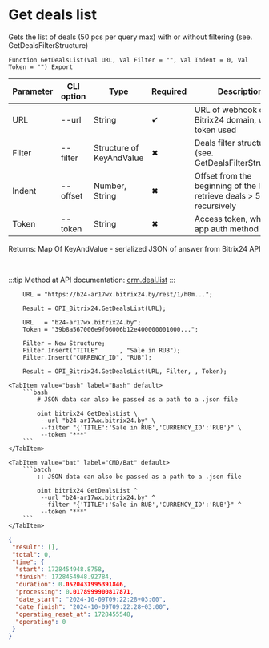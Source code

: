 ﻿---
sidebar_position: 4
---


# Get deals list
 Gets the list of deals (50 pcs per query max) with or without filtering (see. GetDealsFilterStructure)



`Function GetDealsList(Val URL, Val Filter = "", Val Indent = 0, Val Token = "") Export`

  | Parameter | CLI option | Type | Required | Description |
  |-|-|-|-|-|
  | URL | --url | String | &#x2714; | URL of webhook or a Bitrix24 domain, when token used |
  | Filter | --filter | Structure of KeyAndValue | &#x2716; | Deals filter structure (see. GetDealsFilterStructure) |
  | Indent | --offset | Number, String | &#x2716; | Offset from the beginning of the list to retrieve deals > 50 pcs recursively |
  | Token | --token | String | &#x2716; | Access token, when app auth method used |

  
  Returns:  Map Of KeyAndValue - serialized JSON of answer from Bitrix24 API

<br/>

:::tip
Method at API documentation: [crm.deal.list](https://dev.1c-bitrix.ru/rest_help/crm/cdeals/crm_deal_list.php)
:::
<br/>



```bsl title="1C:Enterprise/OneScript code example"
    URL = "https://b24-ar17wx.bitrix24.by/rest/1/h0m...";

    Result = OPI_Bitrix24.GetDealsList(URL);

    URL   = "b24-ar17wx.bitrix24.by";
    Token = "39b8a567006e9f06006b12e400000001000...";

    Filter = New Structure;
    Filter.Insert("TITLE"      , "Sale in RUB");
    Filter.Insert("CURRENCY_ID", "RUB");

    Result = OPI_Bitrix24.GetDealsList(URL, Filter, , Token);
```
 

 <Tabs>
  
    <TabItem value="bash" label="Bash" default>
        ```bash
            # JSON data can also be passed as a path to a .json file
            
            oint bitrix24 GetDealsList \
             --url "b24-ar17wx.bitrix24.by" \
             --filter "{'TITLE':'Sale in RUB','CURRENCY_ID':'RUB'}" \
             --token "***"
        ```
    </TabItem>
  
    <TabItem value="bat" label="CMD/Bat" default>
        ```batch
            :: JSON data can also be passed as a path to a .json file
            
            oint bitrix24 GetDealsList ^
             --url "b24-ar17wx.bitrix24.by" ^
             --filter "{'TITLE':'Sale in RUB','CURRENCY_ID':'RUB'}" ^
             --token "***"
        ```
    </TabItem>
</Tabs>


```json title="Result"
{
 "result": [],
 "total": 0,
 "time": {
  "start": 1728454948.8758,
  "finish": 1728454948.92784,
  "duration": 0.0520431995391846,
  "processing": 0.0178999900817871,
  "date_start": "2024-10-09T09:22:28+03:00",
  "date_finish": "2024-10-09T09:22:28+03:00",
  "operating_reset_at": 1728455548,
  "operating": 0
 }
}
```
